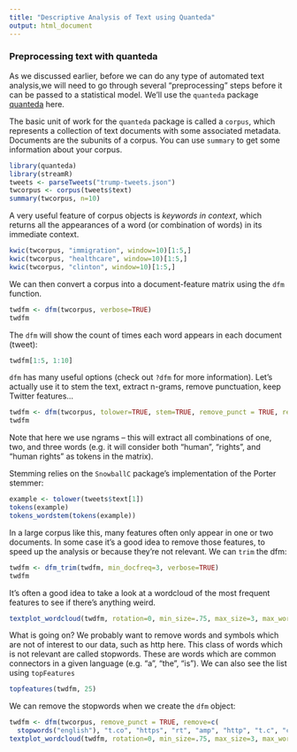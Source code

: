 ```yaml
---
title: "Descriptive Analysis of Text using Quanteda"
output: html_document
---
```


### Preprocessing text with quanteda

As we discussed earlier, before we can do any type of automated text analysis,we will need to go through several "preprocessing" steps before it can be passed to a statistical model. We'll use the `quanteda` package  [quanteda](https://github.com/kbenoit/quanteda) here.

The basic unit of work for the `quanteda` package is called a `corpus`, which represents a collection of text documents with some associated metadata. Documents are the subunits of a corpus. You can use `summary` to get some information about your corpus.

```r
library(quanteda)
library(streamR)
tweets <- parseTweets("trump-tweets.json")
twcorpus <- corpus(tweets$text)
summary(twcorpus, n=10)
```

A very useful feature of corpus objects is _keywords in context_, which returns all the appearances of a word (or combination of words) in its immediate context.

```r
kwic(twcorpus, "immigration", window=10)[1:5,]
kwic(twcorpus, "healthcare", window=10)[1:5,]
kwic(twcorpus, "clinton", window=10)[1:5,]
```

We can then convert a corpus into a document-feature matrix using the `dfm` function.
 
```r
twdfm <- dfm(twcorpus, verbose=TRUE)
twdfm
```

The `dfm` will show the count of times each word appears in each document (tweet):

```r
twdfm[1:5, 1:10]
```

`dfm` has many useful options (check out `?dfm` for more information). Let's actually use it to stem the text, extract n-grams, remove punctuation, keep Twitter features...

```r
twdfm <- dfm(twcorpus, tolower=TRUE, stem=TRUE, remove_punct = TRUE, remove_url=TRUE, ngrams=1:3, verbose=TRUE)
twdfm
```

Note that here we use ngrams -- this will extract all combinations of one, two, and three words (e.g. it will consider both "human", "rights", and "human rights" as tokens in the matrix).

Stemming relies on the `SnowballC` package's implementation of the Porter stemmer:

```r
example <- tolower(tweets$text[1])
tokens(example)
tokens_wordstem(tokens(example))
```

In a large corpus like this, many features often only appear in one or two documents. In some case it's a good idea to remove those features, to speed up the analysis or because they're not relevant. We can `trim` the dfm:

```r
twdfm <- dfm_trim(twdfm, min_docfreq=3, verbose=TRUE)
twdfm
```

It's often a good idea to take a look at a wordcloud of the most frequent features to see if there's anything weird.

```r
textplot_wordcloud(twdfm, rotation=0, min_size=.75, max_size=3, max_words=50)
```

What is going on? We probably want to remove words and symbols which are not of interest to our data, such as http here. This class of words which is not relevant are called stopwords. These are words which are common connectors in a given language (e.g. "a", "the", "is"). We can also see the list using `topFeatures`

```r
topfeatures(twdfm, 25)
```

We can remove the stopwords when we create the `dfm` object:

```r
twdfm <- dfm(twcorpus, remove_punct = TRUE, remove=c(
  stopwords("english"), "t.co", "https", "rt", "amp", "http", "t.c", "can", "u"), remove_url=TRUE, verbose=TRUE)
textplot_wordcloud(twdfm, rotation=0, min_size=.75, max_size=3, max_words=50)
```

